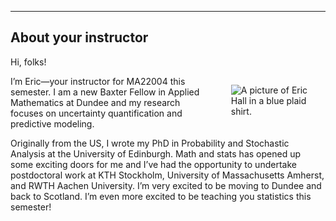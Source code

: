***

## About your instructor {-}

Hi, folks! 

<div style="float:right;padding-left:30px;width:30%" markdown="1">
![](assets/images/Eric_Hall_small.jpg "A picture of Eric Hall in a blue plaid shirt.")
</div>

I'm Eric---your instructor for MA22004 this semester. I am a new Baxter Fellow in Applied Mathematics at Dundee and my research focuses on uncertainty quantification and predictive modeling.  

Originally from the US, I wrote my PhD in Probability and Stochastic Analysis at the University of Edinburgh.  Math and stats has opened up some exciting doors for me and I've had the opportunity to undertake postdoctoral work at KTH Stockholm, University of Massachusetts Amherst, and RWTH Aachen University. I'm very excited to be moving to Dundee and back to Scotland. I'm even more excited to be teaching you statistics this semester!